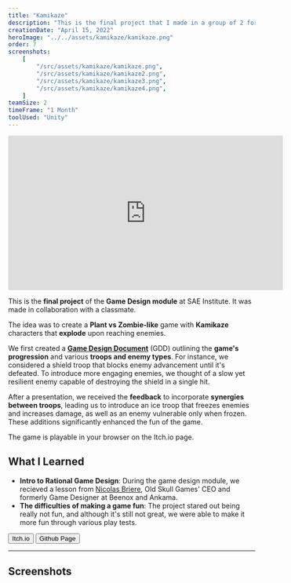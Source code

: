 ```yaml
---
title: "Kamikaze"
description: "This is the final project that I made in a group of 2 for the Game Design module at SAE Institute."
creationDate: "April 15, 2022"
heroImage: "../../assets/kamikaze/kamikaze.png"
order: 7
screenshots:
    [
        "/src/assets/kamikaze/kamikaze.png",
        "/src/assets/kamikaze/kamikaze2.png",
        "/src/assets/kamikaze/kamikaze3.png",
        "/src/assets/kamikaze/kamikaze4.png",
    ]
teamSize: 2
timeFrame: "1 Month"
toolUsed: "Unity"
---
```



<div class="grid place-items-center">
	<iframe
		width="560"
		height="315"
		src="https://www.youtube-nocookie.com/embed/dYETKHWb-g8?si=J5tgb1_b6tgMhfzY&autoplay=1&autohide=1&mute=1&modestbranding=1&playsinline=1"
		title="YouTube video player"
		frameborder="0"
		allow="accelerometer; autoplay; clipboard-write; encrypted-media; gyroscope; picture-in-picture; web-share"
		allowfullscreen
	></iframe>
</div>

This is the **final project** of the **Game Design module** at SAE Institute.
It was made in collaboration with a classmate.

The idea was to create a **Plant vs Zombie-like** game with **Kamikaze** characters that **explode** upon reaching enemies.

We first created a [**Game Design Document**](/kamikaze/GDD_Kamikaze.pdf) (GDD) outlining the **game's progression** and various **troops and enemy types**.
For instance, we considered a shield troop that blocks enemy advancement until it's defeated.
To introduce more engaging enemies, we thought of a slow yet resilient enemy capable of destroying the shield in a single hit.

After a presentation, we received the **feedback** to incorporate **synergies between troops**, leading us to introduce an ice troop that freezes enemies and increases damage, as well as an enemy vulnerable only when frozen.
These additions significantly enhanced the fun of the game.

The game is playable in your browser on the Itch.io page.

## What I Learned

-   **Intro to Rational Game Design**: During the game design module, we recieved a lesson from [Nicolas Briere](https://www.linkedin.com/in/nicolasbriere), Old Skull Games' CEO and formerly Game Designer at Beenox and Ankama.
-   **The difficulties of making a game fun**: The project stared out being really not fun, and although it's still not great, we were able to make it more fun through various play tests.

<div class="flex">
	<Button href="https://stowy.itch.io/kamikaze">Itch.io</Button>
	<Button href="https://github.com/St0wy/GPA4300-Kamikaze">
		Github Page
	</Button>
</div>

---

## Screenshots


<ScreenshotList screenshots={frontmatter.screenshots} />
